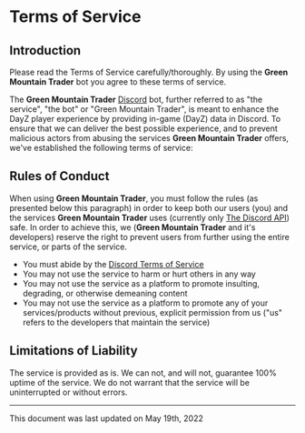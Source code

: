 # Terms of Service

## Introduction

Please read the Terms of Service carefully/thoroughly. By using the **Green Mountain Trader** bot you agree to these terms of service.

The **Green Mountain Trader** [Discord](https://discord.com) bot, further referred to as "the service", "the bot" or "Green Mountain Trader", is meant to enhance the DayZ player experience by providing in-game (DayZ) data in Discord. To ensure that we can deliver the best possible experience, and to prevent malicious actors from abusing the services **Green Mountain Trader** offers, we've established the following terms of service:

## Rules of Conduct

When using **Green Mountain Trader**, you must follow the rules (as presented below this paragraph) in order to keep both our users (you) and the services **Green Mountain Trader** uses (currently only [The Discord API](https://discord.dev)) safe. In order to achieve this, we (**Green Mountain Trader** and it's developers) reserve the right to prevent users from further using the entire service, or parts of the service.

- You must abide by the [Discord Terms of Service](https://discord.com/terms)
- You may not use the service to harm or hurt others in any way
- You may not use the service as a platform to promote insulting, degrading, or otherwise demeaning content
- You may not use the service as a platform to promote any of your services/products without previous, explicit permission from us ("us" refers to the developers that maintain the service)

## Limitations of Liability

The service is provided as is. We can not, and will not, guarantee 100% uptime of the service. We do not warrant that the service will be uninterrupted or without errors.

<hr />

This document was last updated on May 19th, 2022